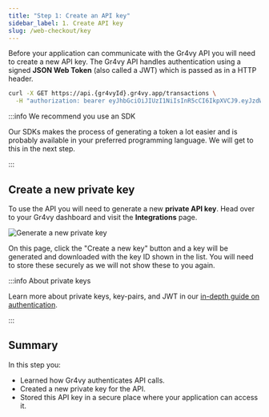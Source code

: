 ```yaml
---
title: "Step 1: Create an API key"
sidebar_label: 1. Create API key
slug: /web-checkout/key
---
```



Before your application can communicate with the Gr4vy API you will need to
create a new API key. The Gr4vy API handles authentication using a signed **JSON
Web Token** (also called a JWT) which is passed as in a HTTP header.

```bash
curl -X GET https://api.{gr4vyId}.gr4vy.app/transactions \
  -H "authorization: bearer eyJhbGciOiJIUzI1NiIsInR5cCI6IkpXVCJ9.eyJzdWIi..."
```

:::info We recommend you use an SDK

Our SDKs makes the process of generating a token a lot easier and is probably
available in your preferred programming language. We will get to this in the
next step.

:::

## Create a new private key

To use the API you will need to generate a new **private API key**. Head over to
your Gr4vy dashboard and visit the **Integrations** page.

<Image src={key} title="Generate a new private key" />

On this page, click the "Create a new key" button and a key will be generated
and downloaded with the key ID shown in the list. You will need to store these
securely as we will not show these to you again.

:::info About private keys

Learn more about private keys, key-pairs, and JWT in our
[in-depth guide on authentication](/authentication).

:::

## Summary

In this step you:

- Learned how Gr4vy authenticates API calls.
- Created a new private key for the API.
- Stored this API key in a secure place where your application can access it.
